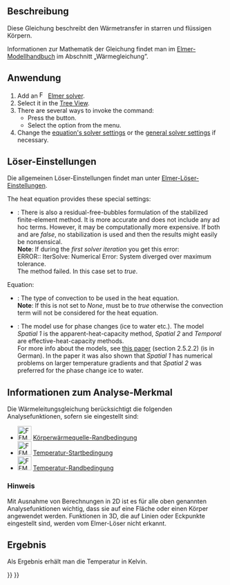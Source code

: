<languages/>

{{Docnav
|[[FEM_EquationFlux/de| GleichungFluss]]
|[[FEM_SolverControl/de|LöserSteuerung]]
|[[FEM_Workbench/de|FEM]]
|IconL=FEM_EquationFlux.svg
|IconR=FEM_SolverControl.svg
|IconC=Workbench_FEM.svg
}}

{{GuiCommand
|Name=FEM EquationHeat
|MenuLocation=Solve → Heat Equation
|Workbenches=[[FEM_Workbench|FEM]]
|Version=0.17
|SeeAlso=[[FEM_tutorial|FEM tutorial]]
}}

<span id="Description"></span>
==Beschreibung==

Diese Gleichung beschreibt den Wärmetransfer in starren und flüssigen Körpern.

Informationen zur Mathematik der Gleichung findet man im [https://www.elmerfem.org/blog/documentation/ Elmer-Modellhandbuch] im Abschnitt „Wärmegleichung”.

<span id="Usage"></span>
==Anwendung==

# Add an [[Image:FEM_SolverElmer.svg|16px|link=FEM_SolverElmer#Equations]] [[FEM_SolverElmer#Equations|Elmer solver]].
# Select it in the [[Tree_View|Tree View]].
# There are several ways to invoke the command:
#* Press the {{Button|[[Image:FEM_EquationHeat.svg|16px]] [[FEM_EquationHeat|Heat Equation]]}} button.
#* Select the {{MenuCommand|Solve → [[Image:FEM_EquationHeat.svg|16px]] Heat Equation}} option from the menu.
# Change the [[#Solver_Settings|equation's solver settings]] or the [[FEM_SolverElmer_SolverSettings|general solver settings]] if necessary.

<span id="Solver_Settings"></span>
==Löser-Einstellungen==

Die allgemeinen Löser-Einstellungen findet man unter [[FEM_SolverElmer_SolverSettings/de|Elmer-Löser-Einstellungen]].

The heat equation provides these special settings:
* {{PropertyData|Bubbles}}: There is also a residual-free-bubbles formulation of the stabilized finite-element method. It is more accurate and does not include any ad hoc terms. However, it may be computationally more expensive. If both {{PropertyData|Bubbles}} and {{PropertyData|[[FEM_SolverElmer_SolverSettings#Base|Stabilize]]}} are ''false'', no stabilization is used and then the results might easily be nonsensical.</br>'''Note''': If during the ''first solver iteration'' you get this error:</br> ERROR:: IterSolve: Numerical Error: System diverged over maximum tolerance.</br>The {{PropertyData|Bubbles}} method failed. In this case set {{PropertyData|[[FEM_SolverElmer_SolverSettings#Base|Stabilize]]}} to ''true''.

Equation:
* {{PropertyData|Convection}}: The type of convection to be used in the heat equation.</br>'''Note''': If this is not set to ''None'', {{PropertyData|[[FEM_SolverElmer_SolverSettings#Base|Stabilize]]}} must be to ''true'' otherwise the convection term will not be considered for the heat equation.
* {{PropertyData|Phase Change Model}}: The model use for phase changes (ice to water etc.). The model '' Spatial 1'' is the apparent-heat-capacity method, ''Spatial 2'' and ''Temporal'' are effective-heat-capacity methods.</br>For more info about the models, see [https://blog.rwth-aachen.de/gfd/files/2017/07/BT_2013_Schueller_elmer_icemole.pdf this paper] (section 2.5.2.2) (is in German). In the paper it was also shown that ''Spatial 1'' has numerical problems on larger temperature gradients and that ''Spatial 2'' was preferred for the phase change ice to water.

<span id="Analysis_Feature_Information"></span>
==Informationen zum Analyse-Merkmal==

Die Wärmeleitungsgleichung berücksichtigt die folgenden Analysefunktionen, sofern sie eingestellt sind:

* [[Image:FEM_ConstraintBodyHeatSource.svg|32px]] [[FEM_ConstraintBodyHeatSource/de|Körperwärmequelle-Randbedingung]]
* [[Image:FEM_ConstraintInitialTemperature.svg|32px]] [[FEM_ConstraintInitialTemperature/de|Temperatur-Startbedingung]]
* [[Image:FEM_ConstraintTemperature.svg|32px]] [[FEM_ConstraintTemperature/de|Temperatur-Randbedingung]]

<span id="Note"></span>
===Hinweis===

Mit Ausnahme von Berechnungen in 2D ist es für alle oben genannten Analysefunktionen wichtig, dass sie auf eine Fläche oder einen Körper angewendet werden. Funktionen in 3D, die auf Linien oder Eckpunkte eingestellt sind, werden vom Elmer-Löser nicht erkannt.

<span id="Result"></span>
==Ergebnis==

Als Ergebnis erhält man die Temperatur in Kelvin.


{{Docnav
|[[FEM_EquationFlux/de| GleichungFluss]]
|[[FEM_SolverControl/de|LöserSteuerung]]
|[[FEM_Workbench/de|FEM]]
|IconL=FEM_EquationFlux.svg
|IconR=FEM_SolverControl.svg
|IconC=Workbench_FEM.svg
}}

{{FEM_Tools_navi{{#translation:}}}}
{{Userdocnavi{{#translation:}}}}
{{clear}}
